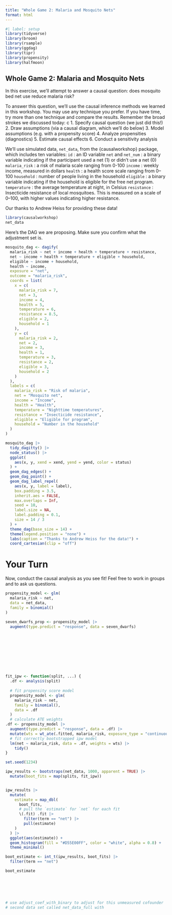 ```yaml
---
title: "Whole Game 2: Malaria and Mosquito Nets"
format: html
---
```


```r
#| label: setup
library(tidyverse)
library(broom)
library(rsample)
library(ggdag)
library(tipr)
library(propensity)
library(halfmoon)
```

## Whole Game 2: Malaria and Mosquito Nets

In this exercise, we'll attempt to answer a causal question: does mosquito bed net use reduce malaria risk? 

To answer this question, we'll use the causal inference methods we learned in this workshop. You may use any technique you prefer. If you have time, try more than one technique and compare the results. Remember the broad strokes we discussed today: 
c
1. Specify causal question (we just did this!)
2. Draw assumptions (via a causal diagram, which we'll do below)
3. Model assumptions (e.g. with a propensity score)
4. Analyze propensities (diagnostics)
5. Estimate causal effects 
6. Conduct a sensitivity analysis

We'll use simulated data, `net_data`, from the {causalworkshop} package, which includes ten variables: 
`id`
:    an ID variable
`net` and `net_num`
:    a binary variable indicating if the participant used a net (1) or didn't use a net (0)
`malaria_risk`
:    a risk of malaria scale ranging from 0-100
`income`
:    weekly income, measured in dollars
`health`
:    a health score scale ranging from 0–100
`household`
:    number of people living in the household
`eligible`
:    a binary variable indicating if the household is eligible for the free net program.
`temperature`
:    the average temperature at night, in Celsius
`resistance`
:    Insecticide resistance of local mosquitoes. This is measured on a scale of 0–100, with higher values indicating higher resistance.

Our thanks to Andrew Heiss for providing these data!

```r
library(causalworkshop)
net_data
```

Here's the DAG we are proposing. Make sure you confirm what the adjustment set is. 

```r
mosquito_dag <- dagify(
  malaria_risk ~ net + income + health + temperature + resistance,
  net ~ income + health + temperature + eligible + household,
  eligible ~ income + household,
  health ~ income,
  exposure = "net",
  outcome = "malaria_risk",
  coords = list(
    x = c(
      malaria_risk = 7,
      net = 3,
      income = 4,
      health = 5,
      temperature = 6,
      resistance = 8.5,
      eligible = 2,
      household = 1
    ),
    y = c(
      malaria_risk = 2,
      net = 2,
      income = 3,
      health = 1,
      temperature = 3,
      resistance = 2,
      eligible = 3,
      household = 2
    )
  ),
  labels = c(
    malaria_risk = "Risk of malaria",
    net = "Mosquito net",
    income = "Income",
    health = "Health",
    temperature = "Nighttime temperatures",
    resistance = "Insecticide resistance",
    eligible = "Eligible for program",
    household = "Number in the household"
  )
)

mosquito_dag |>
  tidy_dagitty() |>
  node_status() |>
  ggplot(
    aes(x, y, xend = xend, yend = yend, color = status)
  ) +
  geom_dag_edges() +
  geom_dag_point() +
  geom_dag_label_repel(
    aes(x, y, label = label),
    box.padding = 3.5, 
    inherit.aes = FALSE,
    max.overlaps = Inf, 
    seed = 10,
    label.size = NA, 
    label.padding = 0.1,
    size = 14 / 3
  ) +
  theme_dag(base_size = 14) +
  theme(legend.position = "none") +
  labs(caption = "Thanks to Andrew Heiss for the data!") +
  coord_cartesian(clip = "off")
```

# Your Turn

Now, conduct the causal analysis as you see fit! Feel free to work in groups and to ask us questions.

```r
propensity_model <- glm(
  malaria_risk ~ net,
  data = net_data,
  family = binomial()
)

seven_dwarfs_prop <- propensity_model |>
  augment(type.predict = "response", data = seven_dwarfs)










fit_ipw <- function(split, ...) { 
  .df <- analysis(split)
  
  # fit propensity score model
  propensity_model <- glm(
    malaria_risk ~ net,
    family = binomial(),
    data = .df
  )
  # calculate ATE weights
.df <- propensity_model |> 
  augment(type.predict = "response", data = .df) |>
  mutate(wts = wt_ate(.fitted, malaria_risk, exposure_type = "continuous"))
  # fit correctly bootstrapped ipw model 
  lm(net ~ malaria_risk, data = .df, weights = wts) |>
    tidy() 
}

set.seed(1234)

ipw_results <- bootstraps(net_data, 1000, apparent = TRUE) |>
  mutate(boot_fits = map(splits, fit_ipw)) 


ipw_results |>
  mutate(
    estimate = map_dbl(
      boot_fits,
      # pull the `estimate` for `net` for each fit
      \(.fit) .fit |>
        filter(term == "net") |>
        pull(estimate)
    )
  ) |>
  ggplot(aes(estimate)) +
  geom_histogram(fill = "#D55E00FF", color = "white", alpha = 0.8) + 
  theme_minimal()

boot_estimate <- int_t(ipw_results, boot_fits) |>
  filter(term == "net")

boot_estimate






# use adjust_coef_with_binary to adjust for this unmeasured cofounder
# second data set called net_data_full with 
```


